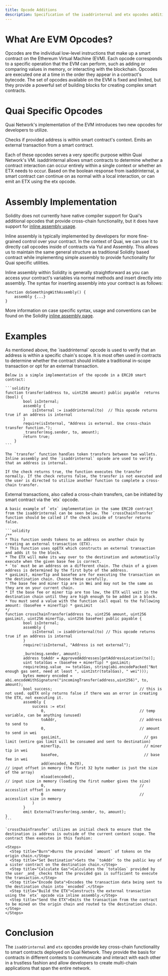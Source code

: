 ```yaml
---
title: Opcode Additions
description: Specification of the isaddrinternal and etx opcodes additions on Quai Network.
---
```


# What Are EVM Opcodes?

Opcodes are the individual low-level instructions that make up a smart contract on the Ethereum Virtual Machine (EVM). Each opcode corresponds to a specific operation that the EVM can perform, such as adding or comparing values in memory, or interacting with the blockchain. Opcodes are executed one at a time in the order they appear in a contract's bytecode. The set of opcodes available on the EVM is fixed and limited, but they provide a powerful set of building blocks for creating complex smart contracts.

# Quai Specific Opcodes

Quai Network's implementation of the EVM introduces two new opcodes for developers to utilize.

<CardGroup>
	<Card
		title='isaddrinternal'
		icon='pipe-circle-check'
	>
		Checks if provided address is within smart contract's context.
	</Card>
	<Card
		title='etx'
		icon='arrows-cross'
	>
		Emits an external transaction from a smart contract.
	</Card>
</CardGroup>

Each of these opcodes serves a very specific purpose within Quai Network's VM. isaddrinternal allows smart contracts to determine whether a contract interaction can occur entirely within a single context or whether an ETX needs to occur. Based on the boolean response from isaddrinternal, a smart contract can continue on as normal with a local interaction, or can emit an ETX using the etx opcode.

# Assembly Implementation

Solidity does not currently have native compiler support for Quai's additional opcodes that provide cross-chain functionality, but it does have support for [inline assembly usage](https://docs.soliditylang.org/en/latest/assembly.html).

Inline assembly is typically implemented by developers for more fine-grained control over your contract. In the context of Quai, we can use it to directly call opcodes inside of contracts via Yul and Assembly. This allows us to maintain the same general structure as traditional Solidity based contract while implementing simple assembly to provide functionality for Quai specific utilities.

Inline assembly within Solidity is generally straightforward as you can access your contract's variables via normal methods and insert directly into assembly. The syntax for inserting assembly into your contract is as follows:

```solidity
function doSomethingWithAssembly() {
    assembly {...}
}
```

More information on case specific syntax, usage and conventions can be found on the Solidity [inline assembly page](https://docs.soliditylang.org/en/latest/assembly.html).

# Examples

<AccordionGroup>
  <Accordion title="isaddrinternal">
    As mentioned above, the `isaddrinternal` opcode is used to verify that an address is within a specific chain's scope. It is most often used in contracts to determine whether the contract should initiate a traditional in-scope transaction or opt for an external transaction.

    Below is a simple implementation of the opcode in a ERC20 smart contract:

    ```solidity
    function transfer(address to, uint256 amount) public payable  returns (bool) {
            bool isInternal;
            assembly {
                isInternal := isaddrinternal(to)  // This opcode returns true if an address is internal
            }
            require(isInternal, "Address is external. Use cross-chain transfer function.");
            _transfer(msg.sender, to, amount);
            return true;
        }
    ```

    The `transfer` function handles token transfers between two wallets. Inline assembly and the `isaddrinternal` opcode are used to verify that an address is internal.

    If the check returns true, the function executes the transfer normally. If the check returns false, the transfer is not executed and the user is directed to utilize another function to complete a cross-chain transfer.
  </Accordion>
  <Accordion title="etx">
    External transactions, also called a cross-chain transfers, can be initiated by smart contract via the `etx` opcode.

    A basic example of `etx` implementation in the same ERC20 contract from the isaddrinternal can be seen below. The `crossChainTransfer` function should be called if the check inside of transfer returns false.

    ```solidity
    /**
    * This function sends tokens to an address on another chain by creating an external transaction (ETX).
    * This function uses opETX which constructs an external transaction and adds it to the block.
    * The ETX will make its way over to the destination and automatically execute when the given base fee is correct.
    * `to` must be an address on a different chain. The chain of a given address is determined by the first byte of the address.
    * gasLimit, minerTip and basefee are for executing the transaction on the destination chain. Choose these carefully.
    * The base fee and miner tip are in Wei and may not be the same as they are on your current chain.
    * If the base fee or miner tip are too low, the ETX will wait in the destination chain until they are high enough to be added in a block.
    * You must send a value with the function call equal to the following amount: (baseFee + minerTip) * gasLimit
    */
    function crossChainTransfer(address to, uint256 amount, uint256 gasLimit, uint256 minerTip, uint256 baseFee) public payable {
            bool isInternal;
            assembly {
                isInternal := isaddrinternal(to) // This opcode returns true if an address is internal
            }
            require(!isInternal, "Address is not external");

            _burn(msg.sender, amount);
            address toAddr = ApprovedAddresses[getAddressLocation(to)];
            uint totalGas = (baseFee + minerTip) * gasLimit;
            require(msg.value  >= totalGas, string(abi.encodePacked("Not enough gas sent, need at least ", uint2str(totalGas), " wei")));
            bytes memory encoded = abi.encodeWithSignature("incomingTransfer(address,uint256)", to, amount);
            bool success;                                       // this is not used. opETX only returns false if there was an error in creating the ETX, not executing it.
            assembly {
                success := etx(
                    0,                                          // temp variable, can be anything (unused)
                    toAddr,                                     // address to send to
                    0,                                          // amount to send in wei
                    gasLimit,                                     // gas limit (entire gas limit will be consumed and sent to destination)
                    minerTip,                                     // miner tip in wei
                    baseFee,                                      // base fee in wei
                    add(encoded, 0x20),                                          // input offset in memory (the first 32 byte number is just the size of the array)
                    mload(encoded),                                          // input size in memory (loading the first number gives the size)
                    0,                                          // accesslist offset in memory
                    0                                           // accesslist size in memory
                )
            }
            emit ExternalTransfer(msg.sender, to, amount);
    }
    ```

    `crossChainTransfer` utilizes an initial check to ensure that the destination is address is outside of the current context scope. The contract then executes in this fashion:

    <Steps>
      <Step title="Burn">Burns the provided `amount` of tokens on the origin chain.</Step>
      <Step title="Set Destination">Sets the `toAddr` to the public key of a sister contract on the destination chain.</Step>
      <Step title="Calculate Gas">Calculates the `totalGas` provided by the user _and_ checks that the provided gas is sufficient to execute the transaction.</Step>
      <Step title="Encode Data">Encodes the transaction data being sent to the destination chain into `encoded`.</Step>
      <Step title="Build the ETX">Constructs the external transaction using the `etx` opcode via inline assembly.</Step>
      <Step title="Send the ETX">Emits the transaction from the contract to be mined on the origin chain and routed to the destination chain.</Step>
    </Steps>
  </Accordion>
</AccordionGroup>



# Conclusion

The `isaddrinternal` and `etx` opcodes provide key cross-chain functionality to smart contracts deployed on Quai Network. They provide the basis for contracts in different contexts to communicate and interact with each other in a trustless fashion and allow developers to create multi-chain applications that span the entire network.

